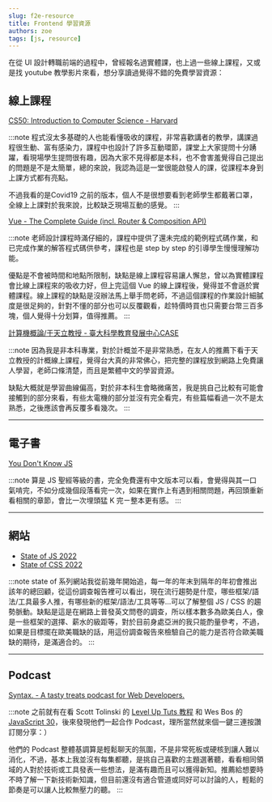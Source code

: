```yaml
---
slug: f2e-resource
title: Frontend 學習資源
authors: zoe
tags: [js, resource]
---
```


在從 UI 設計轉職前端的過程中，曾經報名過實體課，也上過一些線上課程，又或是找 youtube 教學影片來看，想分享讀過覺得不錯的免費學習資源：

## 線上課程

[CS50: Introduction to Computer Science - Harvard](https://pll.harvard.edu/course/cs50-introduction-computer-science)

:::note
程式沒太多基礎的人也能看懂吸收的課程，非常喜歡講者的教學，講課過程很生動、富有感染力，課程中也設計了許多互動環節，課堂上大家提問十分踴躍，看現場學生提問很有趣，因為大家不見得都是本科，也不會害羞覺得自己提出的問題是不是太簡單，總的來說，我認為這是一堂很能啟發人的課，從課程本身到上課方式都有亮點。

不過我看的是Covid19 之前的版本，個人不是很想要看到老師學生都戴著口罩，全線上上課對於我來說，比較缺乏現場互動的感覺。
:::

[Vue - The Complete Guide (incl. Router & Composition API)](https://www.udemy.com/share/101WzM3@6HW3Ob704XQ--248wfeFDYf5KUllp5Rv-mlGUtEeYY_200uOip9tACWr2z48vr0=/)

:::note
老師設計課程時滿仔細的，課程中提供了還未完成的範例程式碼作業，和已完成作業的解答程式碼供參考，課程也是 step by step 的引導學生慢慢理解功能。

優點是不會被時間和地點所限制，缺點是線上課程容易讓人懈怠，曾以為實體課程會比線上課程來的吸收力好，但上完這個 Vue 的線上課程後，覺得並不會遜於實體課程。線上課程的缺點是沒辦法馬上舉手問老師，不過這個課程的作業設計細膩度是很足夠的，針對不懂的部分也可以反覆觀看，趁特價時買也只需要台幣三百多塊，個人覺得十分划算，值得推薦。
:::

[計算機概論/于天立教授 - 臺大科學教育發展中心CASE](https://youtube.com/playlist?list=PLil-R4o6jmGiDc1CC8PyBbasl8kR9r8Wr)

:::note
因為我是非本科專業，對於計概並不是非常熟悉，在友人的推薦下看于天立教授的計概線上課程，覺得台大真的非常佛心，把完整的課程放到網路上免費讓人學習，老師口條清楚，而且是繁體中文的學習資源。

缺點大概就是學習曲線偏高，對於非本科生會略微痛苦，我是挑自己比較有可能會接觸到的部分來看，有些太電機的部分並沒有完全看完，有些篇幅看過一次不是太熟悉，之後應該會再反覆多看幾次。
:::

---

## 電子書

[You Don't Know JS](https://github.com/getify/You-Dont-Know-JS)

:::note
算是 JS 聖經等級的書，完全免費還有中文版本可以看，會覺得與其一口氣啃完，不如分成幾個段落看完一次，如果在實作上有遇到相關問題，再回頭重新看相關的章節，會比一次埋頭猛 K 完ㄧ整本更有感。
:::

---

## 網站

- [State of JS 2022](https://2022.stateofjs.com/en-US/)
- [State of CSS 2022](https://2022.stateofcss.com/en-US/)

:::note
state of 系列網站我從前幾年開始追，每一年的年末到隔年的年初會推出該年的總回顧，從這份調查報告裡可以看出，現在流行趨勢是什麼，哪些框架/語法/工具最多人推，有哪些新的框架/語法/工具等等...可以了解整個 JS / CSS 的趨勢脈動。缺點是這是在網路上普發英文問卷的調查，所以樣本數多為歐美白人，像是一些框架的選擇、薪水的級距等，對於目前身處亞洲的我只能酌量參考，不過，如果是目標擺在歐美職缺的話，用這份調查報告來檢驗自己的能力是否符合歐美職缺的期待，是滿適合的。
:::

---

## Podcast

[Syntax. - A tasty treats podcast for Web Developers.](https://syntax.fm/)

:::note
之前就有在看 Scott Tolinski 的 [Level Up Tuts 教程](https://www.youtube.com/c/leveluptuts) 和 Wes Bos 的 [JavaScript 30](https://javascript30.com/)，後來發現他們一起合作 Podcast，理所當然就來個一鍵三連按讚訂閱分享：）

他們的 Podcast 整體基調算是輕鬆聊天的氛圍，不是非常死板或硬核到讓人難以消化，不過，基本上我並沒有每集都聽，是挑自己喜歡的主題選著聽，看看相同領域的人對於技術或工具發表一些想法，是滿有趣而且可以獲得新知。推薦給想要時不時了解一下新技術新知識，但目前還沒有適合管道或同好可以討論的人，輕鬆的節奏是可以讓人比較無壓力的聽。
:::

